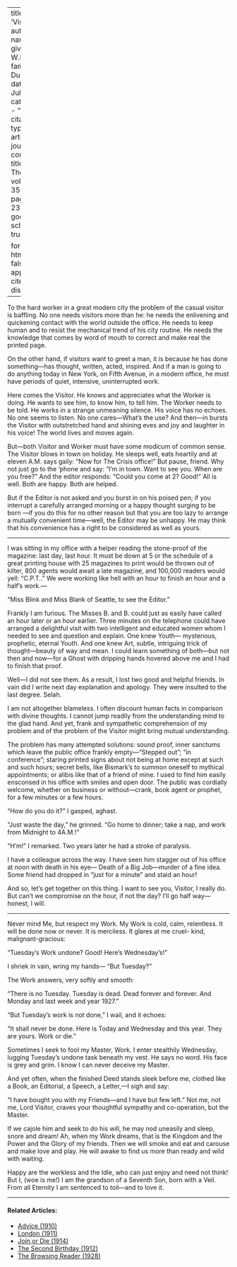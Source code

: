 
---
title: 'Visitors'
author:
  - name:
      given: W.E.B.
      family: Du Bois
date: Jul. 1928
categories: 
  - ""
citation: 
  type: article-journal
  container-title: The Crisis
  volume: 35
  issue: 7
  page: 239-240
google-scholar: true

format:
  html:
    toc: false
    appendix-cite-as: display
---



To the hard worker in a great modern city the problem of the casual
visitor is baffling. No one needs visitors more than he: he needs the
enlivening and quickening contact with the world outside the office. He
needs to keep human and to resist the mechanical trend of his city
routine. He needs the knowledge that comes by word of mouth to correct
and make real the printed page.

On the other hand, if visitors want to greet a man, it is because he has
done something---has thought, written, acted, inspired. And if a man is
going to do anything today in New York, on Fifth Avenue, in a modern
office, he must have periods of quiet, intensive, uninterrupted work.

Here comes the Visitor. He knows and appreciates what the Worker is
doing. He wants to see him, to know him, to tell him. The Worker needs
to be told. He works in a strange unmeaning silence. His voice has no
echoes. No one seems to listen. No one cares---What's the use? And
then---in bursts the Visitor with outstretched hand and shining eves and
joy and laughter in his voice! The world lives and moves again.

But---both Visitor and Worker must have some modicum of common sense.
The Visitor blows in town on holiday. He sleeps well, eats heartily and
at eleven&nbsp;A.M. says gaily: "Now for <span class="small-caps">The Crisis</span> office!"
But pause, friend. Why not just go to the &rsquo;phone and say: "I'm in town.
Want to see you. When are you free?" And the editor responds: "Could you
come at 2? Good!" All is well. Both are happy. Both are helped.

But if the Editor is not asked and you burst in on his poised pen; if
you interrupt a carefully arranged morning or a happy thought surging to
be born ---if you do this for no other reason but that you are too lazy
to arrange a mutually convenient time---well, the Editor may be unhappy.
He may think that his convenience has a right
to be considered as well as yours.

<hr/>

I was sitting in my office with a helper reading the stone-proof of the
magazine: last day, last hour. It must be down at 5 or the schedule of a
great printing house with 25 magazines to print would be thrown out of
kilter, 800 agents would await a late magazine, and 100,000 readers
would yell: "C.P.T.." We were working like hell with an hour to finish
an hour and a half's work.---

"Miss Blink and Miss Blank of Seattle, to see the Editor."

Frankly I am furious. The Misses B. and B. could just as easily have
called an hour later or an hour earlier. Three minutes on the telephone
could have arranged a delightful visit with two intelligent and educated
women whom I needed to see and question and explain. One knew Youth---
mysterious, prophetic, eternal Youth. And one knew Art, subtle,
intriguing trick of thought---beauty of way and mean. I could learn
something of both---but not then and now---for a Ghost with dripping
hands hovered above me and I had to finish that proof.

Well---I did not see them. As a result, I lost two good and helpful
friends. In vain did I write next day explanation and apology. They were
insulted to the last degree. Selah.

I am not altogether blameless. I often discount human facts in
comparison with divine thoughts. I cannot jump readily from the
understanding mind to the glad hand. And yet, frank and sympathetic
comprehension of my problem and of the problem of the Visitor might
bring mutual understanding.

The problem has many attempted solutions: sound proof, inner sanctums
which leave the public office frankly empty---"Stepped out"; "in
conference"; staring printed signs about not being at home except at
such and such hours; secret bells, like Bismark's to summon oneself to
mythical appointments; or alibis like that of a friend of mine. I used
to find him easily ensconsed in his office with smiles and open door.
The public was cordially welcome, whether on business or without---crank, book agent or prophet, for a few minutes or a few hours.

"How do you do it?" I gasped, aghast.

"Just waste the day," he grinned. "Go home to dinner; take a nap,
and work from Midnight to 4A.M.!"

"H'm!" I remarked. Two years later he had a stroke of paralysis.

I have a colleague across the way. I have seen him stagger out of his
office at noon with death in his eye--- Death of a Big Job---murder of a
fine idea. Some friend had dropped in "just for a minute" and staid an
hour!

And so, let's get together on this thing. I want to see you, Visitor, I
really do. But can't we compromise on the hour, if not the day? I'll go
half way---honest, I will.

<hr/>

Never mind Me, but respect my Work. My Work is cold, calm, relentless.
It will be done now or never. It is merciless. It glares at me cruel-
kind, malignant-gracious:

"Tuesday's Work undone? Good! Here's Wednesday's!"

I shriek in vain, wring my hands--- "But Tuesday?"

The Work answers, very softly and smooth:

"There is no Tuesday. Tuesday is dead. Dead forever and forever. And
Monday and last week and year 1927." 

"But Tuesday's work is not done,"
I wail, and it echoes:

"It shall never be done. Here is Today and Wednesday and this year. They
are yours. Work or die." 

Sometimes I seek to fool my Master, Work. I
enter stealthily Wednesday, lugging Tuesday's undone task beneath my
vest. He says no word. His face is grey and grim. I know I can never
deceive my Master.

And yet often, when the finished Deed stands sleek before me, clothed
like a Book, an Editorial, a Speech, a Letter,---I sigh and say:

"I have bought you with my Friends---and I have but few left." Not me,
not me, Lord Visitor, craves your thoughtful sympathy and co-operation,
but the Master.

If we cajole him and seek to do his will, he may nod uneasily and sleep,
snore and dream! Ah, when my
Work dreams, that is the Kingdom and the Power and the Glory of my
friends. Then we will smoke and eat and carouse and make love and play.
He will awake to find us more than ready and wild with waiting.

Happy are the workless and the Idle, who can just enjoy and need not
think! But I, (woe is me!) I am the grandson of a Seventh Son, born with
a Veil. From all Eternity I am sentenced to toil---and to love it.

<!-- Similar articles start here -->

<hr>
#### Related Articles:

* [Advice (1910)](/Volumes/01/02/advice.html)
* [London (1911)](/Volumes/02/04/london.html)
* [Join or Die (1914)](/Volumes/07/03/fightordie.html)
* [The Second Birthday (1912)](/Volumes/05/01/second_birthday.html)
* [The Browsing Reader (1928)](/Volumes/35/05/browsing_reader.html)

<!-- Similar articles end here -->